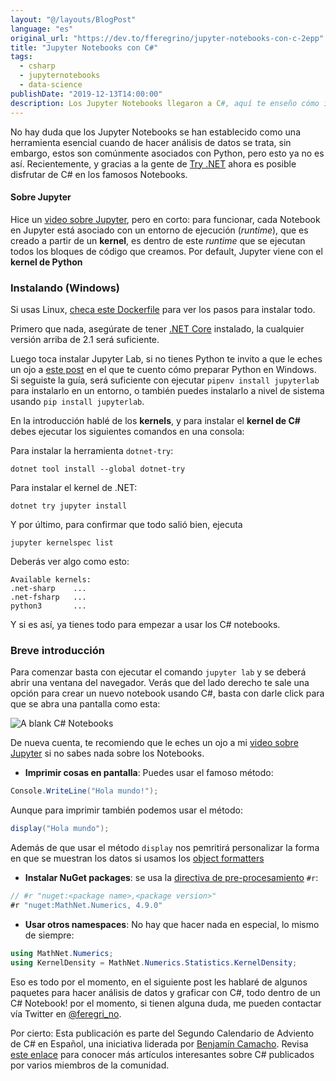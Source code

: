 ```yaml
---
layout: "@/layouts/BlogPost"
language: "es"
original_url: "https://dev.to/fferegrino/jupyter-notebooks-con-c-2epp"
title: "Jupyter Notebooks con C#"
tags: 
  - csharp
  - jupyternotebooks
  - data-science
publishDate: "2019-12-13T14:00:00"
description: Los Jupyter Notebooks llegaron a C#, aquí te enseño cómo instalarlos.
---
```


No hay duda que los Jupyter Notebooks se han establecido como una herramienta esencial cuando de hacer análisis de datos se trata, sin embargo, estos son comúnmente asociados con Python, pero esto ya no es así. Recientemente, y gracias a la gente de [Try .NET](https://github.com/dotnet/try) ahora es posible disfrutar de C# en los famosos Notebooks.


#### Sobre Jupyter  
Hice un [video sobre Jupyter](https://www.youtube.com/watch?v=xcXky3PxVHA), pero en corto: para funcionar, cada Notebook en Jupyter está asociado con un entorno de ejecución (*runtime*), que es creado a partir de un **kernel**, es dentro de este *runtime* que se ejecutan todos los bloques de código que creamos. Por default, Jupyter viene con el **kernel de Python**

### Instalando (Windows)

Si usas Linux, [checa este Dockerfile](https://github.com/fferegrino/scisharp/blob/master/Dockerfile) para ver los pasos para instalar todo.

Primero que nada, asegúrate de tener [.NET Core](https://dotnet.microsoft.com/download/dotnet-core) instalado, la cualquier versión arriba de 2.1 será suficiente.

Luego toca instalar Jupyter Lab, si no tienes Python te invito a que le eches un ojo a [este post](https://dev.to/fferegrino/my-basic-windows-setup-4gdh) en el que te cuento cómo preparar Python en Windows. Si seguiste la guía, será suficiente con ejecutar `pipenv install jupyterlab` para instalarlo en un entorno, o también puedes instalarlo a nivel de sistema usando `pip install jupyterlab`. 

En la introducción hablé de los **kernels**, y para instalar el **kernel de C#** debes ejecutar los siguientes comandos en una consola: 

Para instalar la herramienta `dotnet-try`:

```
dotnet tool install --global dotnet-try
```

Para instalar el kernel de .NET:

```
dotnet try jupyter install
```

Y por último, para confirmar que todo salió bien, ejecuta

```
jupyter kernelspec list
```

Deberás ver algo como esto:

```
Available kernels:
.net-sharp    ...
.net-fsharp   ...
python3       ...
```

Y si es así, ya tienes todo para empezar a usar los C# notebooks.

### Breve introducción  

Para comenzar basta con ejecutar el comando `jupyter lab` y se deberá abrir una ventana del navegador. Verás que del lado derecho te sale una opción para crear un nuevo notebook usando C#, basta con darle click para que se abra una pantalla como esta:


![A blank C# Notebooks](https://thepracticaldev.s3.amazonaws.com/i/haqkknp75dnfu5y6t990.png)

De nueva cuenta, te recomiendo que le eches un ojo a mi [video sobre Jupyter](https://www.youtube.com/watch?v=xcXky3PxVHA) si no sabes nada sobre los Notebooks.  

 - **Imprimir cosas en pantalla**: Puedes usar el famoso método:


```csharp
Console.WriteLine("Hola mundo!");
```

Aunque para imprimir también podemos usar el método:

```csharp
display("Hola mundo");
```

Además de que usar el método `display` nos pemritirá personalizar la forma en que se muestran los datos si usamos los [object formatters](https://github.com/dotnet/try/blob/master/NotebookExamples/csharp/Docs/Object%20formatters.ipynb)

 - **Instalar NuGet packages**: se usa la [directiva de pre-procesamiento](https://thatcsharpguy.com/posts/directivas-de-preprocesamiento-en-c/) `#r`:  

```csharp
// #r "nuget:<package name>,<package version>"
#r "nuget:MathNet.Numerics, 4.9.0"
```

 - **Usar otros namespaces**: No hay que hacer nada en especial, lo mismo de siempre:

```csharp
using MathNet.Numerics;
using KernelDensity = MathNet.Numerics.Statistics.KernelDensity;
``` 

Eso es todo por el momento, en el siguiente post les hablaré de algunos paquetes para hacer análisis de datos y graficar con C#, todo dentro de un C# Notebook! por el momento, si tienen alguna duda, me pueden contactar vía Twitter en [@feregri_no](https://twitter.com/feregri_no).

Por cierto: Esta publicación es parte del Segundo Calendario de Adviento de C# en Español, una iniciativa liderada por [Benjamín Camacho](https://twitter.com/jbenjamincc). Revisa [este enlace](https://aspnetcoremaster.com/calendario-adviento-csharp-2019.html) para conocer más artículos interesantes sobre C# publicados por varios miembros de la comunidad. 
